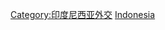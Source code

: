 {{Commonscat|Bilateral relations of Indonesia}}

[[Category:印度尼西亚外交|Category:印度尼西亚外交]]
[[Category:各国双边关系|Indonesia]]